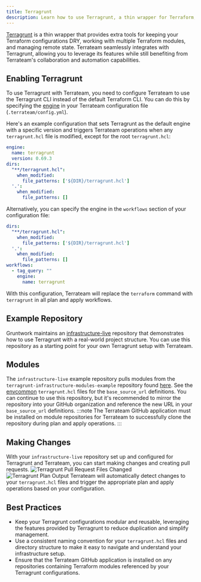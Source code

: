 ```yaml
---
title: Terragrunt
description: Learn how to use Terragrunt, a thin wrapper for Terraform, with Terrateam
---
```



[Terragrunt](https://terragrunt.gruntwork.io/) is a thin wrapper that provides extra tools for keeping your Terraform configurations DRY, working with multiple Terraform modules, and managing remote state. Terrateam seamlessly integrates with Terragrunt, allowing you to leverage its features while still benefiting from Terrateam's collaboration and automation capabilities.

## Enabling Terragrunt

To use Terragrunt with Terrateam, you need to configure Terrateam to use the Terragrunt CLI instead of the default Terraform CLI. You can do this by specifying the [engine](/configuration-reference/engine) in your Terrateam configuration file (`.terrateam/config.yml`).

Here's an example configuration that sets Terragrunt as the default engine with a specific version and triggers Terrateam operations when any `terragrunt.hcl` file is modified, except for the root `terragrunt.hcl`:
```yaml
engine:
  name: terragrunt
  version: 0.69.3
dirs:
  "**/terragrunt.hcl":
    when_modified:
      file_patterns: ['${DIR}/terragrunt.hcl']
  '.':
    when_modified:
      file_patterns: []
```

Alternatively, you can specify the engine in the `workflows` section of your configuration file:
```yaml
dirs:
  "**/terragrunt.hcl":
    when_modified:
      file_patterns: ['${DIR}/terragrunt.hcl']
  '.':
    when_modified:
      file_patterns: []
workflows:
  - tag_query: ""
    engine:
      name: terragrunt
```

With this configuration, Terrateam will replace the `terraform` command with `terragrunt` in all plan and apply workflows.

## Example Repository

Gruntwork maintains an [infrastructure-live](https://github.com/gruntwork-io/terragrunt-infrastructure-live-example) repository that demonstrates how to use Terragrunt with a real-world project structure. You can use this repository as a starting point for your own Terragrunt setup with Terrateam.

## Modules

The `infrastructure-live` example repository pulls modules from the `terragrunt-infrastructure-modules-example` repository found [here](https://github.com/gruntwork-io/terragrunt-infrastructure-modules-example). See the [envcommon](https://github.com/gruntwork-io/terragrunt-infrastructure-live-example/tree/master/_envcommon) `terragrunt.hcl` files for the `base_source_url` definitions.
You can continue to use this repository, but it's recommended to mirror the repository into your GitHub organization and reference the new URL in your `base_source_url` definitions.
:::note
The Terrateam GitHub application must be installed on module repositories for Terrateam to successfully clone the repository during plan and apply operations.
:::

## Making Changes

With your `infrastructure-live` repository set up and configured for Terragrunt and Terrateam, you can start making changes and creating pull requests.
![Terragrunt Pull Request Files Changed](../../../assets/terragrunt-pull-request-files-changed.png)
![Terragrunt Plan Output](../../../assets/terragrunt-plan-output.png)
Terrateam will automatically detect changes to your `terragrunt.hcl` files and trigger the appropriate plan and apply operations based on your configuration.

## Best Practices

- Keep your Terragrunt configurations modular and reusable, leveraging the features provided by Terragrunt to reduce duplication and simplify management.
- Use a consistent naming convention for your `terragrunt.hcl` files and directory structure to make it easy to navigate and understand your infrastructure setup.
- Ensure that the Terrateam GitHub application is installed on any repositories containing Terraform modules referenced by your Terragrunt configurations.
